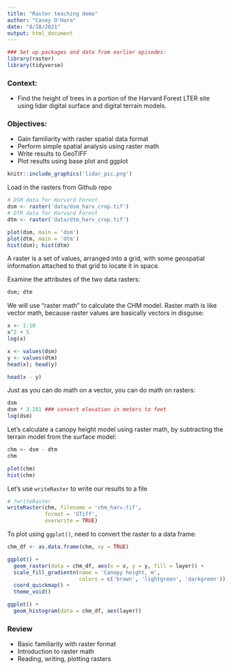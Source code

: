 ```yaml
---
title: "Raster teaching demo"
author: "Casey O'Hara"
date: "8/18/2021"
output: html_document
---
```

  
``` r
### Set up packages and data from earlier episodes:
library(raster)
library(tidyverse)
```

### Context:

* Find the height of trees in a portion of the Harvard Forest LTER site using lidar digital surface and digital terrain models.

### Objectives:

* Gain familiarity with raster spatial data format
* Perform simple spatial analysis using raster math
* Write results to GeoTIFF
* Plot results using base plot and ggplot

```r
knitr::include_graphics('lidar_pic.png')
```

Load in the rasters from Github repo
``` r
# DSM data for Harvard Forest
dsm <- raster('data/dsm_harv_crop.tif')
# DTM data for Harvard Forest
dtm <- raster('data/dtm_harv_crop.tif')
```

```r
plot(dsm, main = 'dsm')
plot(dtm, main = 'dtm')
hist(dsm); hist(dtm)
```

A raster is a set of values, arranged into a grid, with some geospatial information attached to that grid to locate it in space.

Examine the attributes of the two data rasters:
```r
dsm; dtm
```

We will use "raster math" to calculate the CHM model.  Raster math is like vector math, because raster values are basically vectors in disguise:
``` r
x <- 1:10
x^2 + 5
log(x)

x <- values(dsm)
y <- values(dtm)
head(x); head(y)

head(x - y)
```

Just as you can do math on a vector, you can do math on rasters:
``` r
dsm
dsm * 3.281 ### convert elevation in meters to feet
log(dsm)
```

Let's calculate a canopy height model using raster math, by subtracting the terrain model from the surface model:
``` r
chm <- dsm - dtm
chm

plot(chm)
hist(chm)
```

Let's use `writeRaster` to write our results to a file
```r
# ?writeRaster
writeRaster(chm, filename = 'chm_harv.tif',
            format = 'GTiff',
            overwrite = TRUE)
```

To plot using `ggplot()`, need to convert the raster to a data frame:
``` r
chm_df <- as.data.frame(chm, xy = TRUE)

ggplot() +
  geom_raster(data = chm_df, aes(x = x, y = y, fill = layer)) +
  scale_fill_gradientn(name = 'Canopy height, m', 
                       colors = c('brown', 'lightgreen', 'darkgreen')) +
  coord_quickmap() +
  theme_void()

ggplot() +
  geom_histogram(data = chm_df, aes(layer))
```

### Review

* Basic familiarity with raster format
* Introduction to raster math
* Reading, writing, plotting rasters






